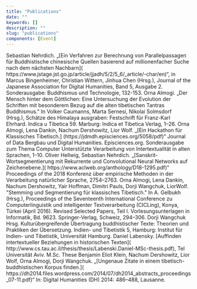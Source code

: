 ```yaml
---
title: "Publications"
date: ""
keywords: []
description: ""
slug: "publications"
components: [Event]
---
```


<Event year="2020">
  Sebastian Nehrdich. „[Ein Verfahren zur Berechnung von Parallelpassagen für
  Buddhistische chinesische Quellen basierend auf millionenfacher Suche nach dem
  nächsten Nachbarn](
  https://www.jstage.jst.go.jp/article/jjadh/5/2/5_6/_article/-char/en)“, in
  Marcus Bingenheimer, Christian Wittern, Jinhua Chen (Hrsg.), Journal of the
  Japanese Association for Digital Humanities, Band 5, Ausgabe 2. Sonderausgabe:
  Buddhismus und Technologie, 132-153.
</Event>

<Event year="2019">
  Orna Almogi. „Der Mensch hinter dem Göttlichen: Eine Untersuchung der
  Evolution der Schriften mit besonderem Bezug auf die alten tibetischen Tantras
  Buddhismus." In Volker Caumanns, Marta Sernesi, Nikolai Solmsdorf (Hrsg.),
  Schätze des Himalaya ausgraben: Festschrift für Franz-Karl Ehrhard. Indica u
  Tibetica 59. Marburg: Indica et Tibetica Verlag, 1–26.
</Event>

<Event year="2019">
  Orna Almogi, Lena Dankin, Nachum Dershowitz, Lior Wolf. „[Ein Hackathon für
  Klassisches Tibetisch.] (https://jdmdh.episciences.org/5058/pdf)“ Journal of
  Data Bergbau und Digital Humanities. Episciences.org. Sonderausgabe zum Thema
  Computer Unterstützte Verarbeitung von Intertextualität in alten Sprachen,
  1–10.
</Event>

<Event year="2018">
  Oliver Hellwig, Sebastian Nehrdich. „[Sanskrit-Wortsegmentierung mit
  Rekurrente und Convolutional Neural Networks auf Zeichenebene.](
  https://www.aclweb.org/anthology/D18-1295.pdf)“ Proceedings of the 2018
  Konferenz über empirische Methoden in der Verarbeitung natürlicher Sprache,
  2754–2763.
</Event>

<Event year="2018">
  Orna Almogi, Lena Dankin, Nachum Dershowitz, Yair Hoffman, Dimitri Pauls,
  Dorji Wangchuk, LiorWolf. "Stemming und Segmentierung für klassisches
  Tibetisch." In A. Gelbukh (Hrsg.), Proceedings of the Seventeenth
  International Conference zu Computerlinguistik und intelligenter
  Textverarbeitung (CICLing), Konya, Türkei (April 2016). Revised Selected
  Papers, Teil I. Vorlesungsunterlagen in Informatik, Bd. 9623. Springer-Verlag,
  Schweiz, 294–306.
</Event>

<Event year="2016">
  Dorji Wangchuk Hrsg. Kulturübergreifende Übertragung buddhistischer Texte:
  Theorien und Praktiken der Übersetzung. Indien- und Tibetistik 5, Hamburg:
  Institut für Indien- und Tibetistik, Universität Hamburg.
</Event>

<Event year="2016">
  Daniel Labensky. [Auffinden intertextueller Beziehungen in historischen
  Texten](
  http://www.cs.tau.ac.il/thesis/thesis/Labenski.Daniel-MSc-thesis.pdf), Tel
  Universität Aviv. M.Sc. These
</Event>

<Event year="2014">
  Benjamin Eliot Klein, Nachum Dershowitz, Lior Wolf, Orna Almogi, Dorji
  Wangchuk. „[Ungenaue Zitate in einem tibetisch-buddhistischen Korpus finden.](
  https://dh2014.files.wordpress.com/2014/07/dh2014_abstracts_proceedings_07-11.pdf)“
  In: Digital Humanities (DH) 2014: 486–488, Lausanne.
</Event>
